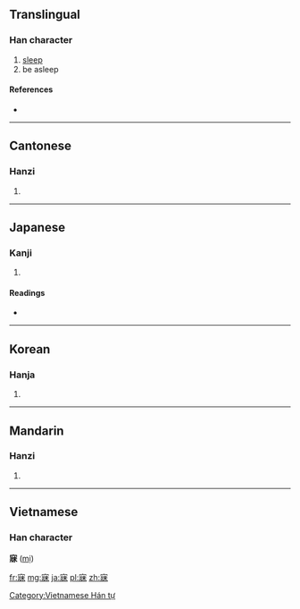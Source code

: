 ==Translingual==

===Han character===
{{Han char|rn=40|rad=宀|as=09|sn=12|four=3029<sub>5</sub>|canj=十女一木 (JVMD)}}

# [[sleep]]
# be asleep

====References====
* {{Han ref|kx=0289.060|dkj=07236|dj=0572.060|hdz=20944.120|uh=5BD0|ud=23504|bh=B44B|bd=46155}}

----

==Cantonese==

===Hanzi===
{{yue-hanzi|jyut=|y=mei6}}

# {{defn|lang=yue|sort=宀09}}

----

==Japanese==

===Kanji===
{{ja-kanji|grade=|rs=宀09}}

# {{defn|lang=ja|sort=宀09}}

====Readings====
* {{ja-readings|on=[[び]] (bi)|kun=[[ねる]] (neru)}}

----

==Korean==

===Hanja===
{{ko-hanja|hangeul=매|rv=mae|mr=mae}}

# {{defn|lang=ko|sort=宀09}}

----

==Mandarin==

===Hanzi===
{{cmn-hanzi|pin=[[mèi]] ([[mei4]])|wg=mei<sup>4</sup>}}
#{{defn|lang=cmn|sort=宀09}}

----

==Vietnamese==
===Han character===
'''寐''' ([[mị]])

[[Category:Vietnamese Hán tự]]

[[fr:寐]]
[[mg:寐]]
[[ja:寐]]
[[pl:寐]]
[[zh:寐]]